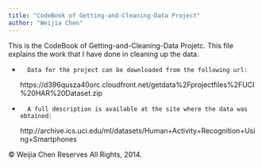 ```yaml
---
title: "CodeBook of Getting-and-Cleaning-Data Project"
author: "Weijia Chen"
---
```


This is the CodeBook of Getting-and-Cleaning-Data Projetc. This file explains the work that I have done in cleaning up the data.

*       Data for the project can be downloaded from the following url:
https://d396qusza40orc.cloudfront.net/getdata%2Fprojectfiles%2FUCI%20HAR%20Dataset.zip

*       A full description is available at the site where the data was obtained:
http://archive.ics.uci.edu/ml/datasets/Human+Activity+Recognition+Using+Smartphones


© Weijia Chen Reserves All Rights, 2014.

